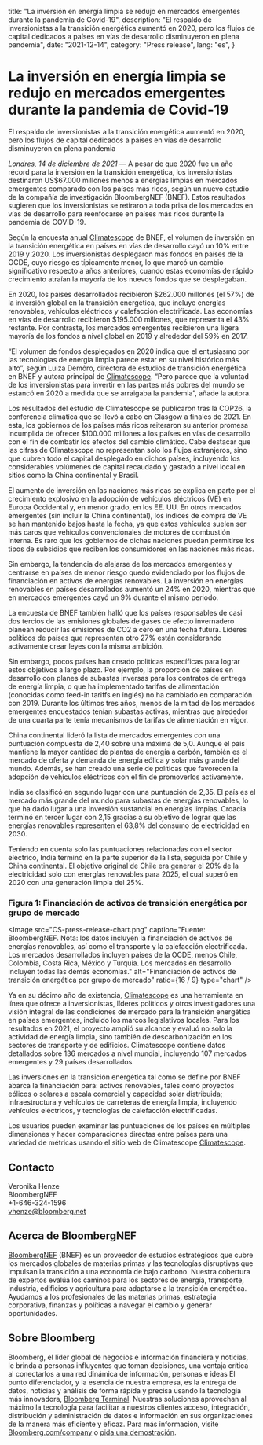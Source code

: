   title:
    "La inversión en energía limpia se redujo en mercados emergentes durante la pandemia de Covid-19",
  description:
    "El respaldo de inversionistas a la transición energética aumentó en 2020, pero los flujos de capital dedicados a países en vías de desarrollo disminuyeron en plena pandemia",
  date: "2021-12-14",
  category: "Press release",
  lang: "es",
}



# La inversión en energía limpia se redujo en mercados emergentes durante la pandemia de Covid-19

El respaldo de inversionistas a la transición energética aumentó en 2020, pero los flujos de capital dedicados a países en vías de desarrollo disminuyeron en plena pandemia

_Londres, 14 de diciembre de 2021_ — A pesar de que 2020 fue un año récord para la inversión en la transición energética, los inversionistas destinaron US$67.000 millones menos a energías limpias en mercados emergentes comparado con los países más ricos, según un nuevo estudio de la compañía de investigación BloombergNEF (BNEF). Estos resultados sugieren que los inversionistas se retiraron a toda prisa de los mercados en vías de desarrollo para reenfocarse en países más ricos durante la pandemia de COVID-19.

Según la encuesta anual [Climatescope](https://global-climatescope.org/) de BNEF, el volumen de inversión en la transición energética en países en vías de desarrollo cayó un 10% entre 2019 y 2020. Los inversionistas desplegaron más fondos en países de la OCDE, cuyo riesgo es típicamente menor, lo que marcó un cambio significativo respecto a años anteriores, cuando estas economías de rápido crecimiento atraían la mayoría de los nuevos fondos que se desplegaban.

En 2020, los países desarrollados recibieron $262.000 millones (el 57%) de la inversión global en la transición energética, que incluye energías renovables, vehículos eléctricos y calefacción electrificada. Las economías en vías de desarrollo recibieron $195.000 millones, que representa el 43% restante. Por contraste, los mercados emergentes recibieron una ligera mayoría de los fondos a nivel global en 2019 y alrededor del 59% en 2017.

“El volumen de fondos desplegados en 2020 indica que el entusiasmo por las tecnologías de energía limpia parece estar en su nivel histórico más alto”, según Luiza Demôro, directora de estudios de transición energética en BNEF y autora principal de [Climatescope](https://global-climatescope.org/). “Pero parece que la voluntad de los inversionistas para invertir en las partes más pobres del mundo se estancó en 2020 a medida que se arraigaba la pandemia”, añade la autora.

Los resultados del estudio de Climatescope se publicaron tras la COP26, la conferencia climática que se llevó a cabo en Glasgow a finales de 2021. En esta, los gobiernos de los países más ricos reiteraron su anterior promesa incumplida de ofrecer $100.000 millones a los países en vías de desarrollo con el fin de combatir los efectos del cambio climático. Cabe destacar que las cifras de Climatescope no representan solo los flujos extranjeros, sino que cubren todo el capital desplegado en dichos países, incluyendo los considerables volúmenes de capital recaudado y gastado a nivel local en sitios como la China continental y Brasil.

El aumento de inversión en las naciones más ricas se explica en parte por el crecimiento explosivo en la adopción de vehículos eléctricos (VE) en Europa Occidental y, en menor grado, en los EE. UU. En otros mercados emergentes (sin incluir la China continental), los índices de compra de VE se han mantenido bajos hasta la fecha, ya que estos vehículos suelen ser más caros que vehículos convencionales de motores de combustión interna. Es raro que los gobiernos de dichas naciones puedan permitirse los tipos de subsidios que reciben los consumidores en las naciones más ricas.

Sin embargo, la tendencia de alejarse de los mercados emergentes y centrarse en países de menor riesgo quedó evidenciado por los flujos de financiación en activos de energías renovables. La inversión en energías renovables en países desarrollados aumentó un 24% en 2020, mientras que en mercados emergentes cayó un 9% durante el mismo periodo.

La encuesta de BNEF también halló que los países responsables de casi dos tercios de las emisiones globales de gases de efecto invernadero planean reducir las emisiones de CO2 a cero en una fecha futura. Líderes políticos de países que representan otro 27% están considerando activamente crear leyes con la misma ambición.

Sin embargo, pocos países han creado políticas específicas para lograr estos objetivos a largo plazo. Por ejemplo, la proporción de países en desarrollo con planes de subastas inversas para los contratos de entrega de energía limpia, o que ha implementado tarifas de alimentación (conocidas como feed-in tariffs en inglés) no ha cambiado en comparación con 2019. Durante los últimos tres años, menos de la mitad de los mercados emergentes encuestados tenían subastas activas, mientras que alrededor de una cuarta parte tenía mecanismos de tarifas de alimentación en vigor.

China continental lideró la lista de mercados emergentes con una puntuación compuesta de 2,40 sobre una máxima de 5,0. Aunque el país mantiene la mayor cantidad de plantas de energía a carbón, también es el mercado de oferta y demanda de energía eólica y solar más grande del mundo. Además, se han creado una serie de políticas que favorecen la adopción de vehículos eléctricos con el fin de promoverlos activamente.

India se clasificó en segundo lugar con una puntuación de 2,35. El país es el mercado más grande del mundo para subastas de energías renovables, lo que ha dado lugar a una inversión sustancial en energías limpias. Croacia terminó en tercer lugar con 2,15 gracias a su objetivo de lograr que las energías renovables representen el 63,8% del consumo de electricidad en 2030.

Teniendo en cuenta solo las puntuaciones relacionadas con el sector eléctrico, India terminó en la parte superior de la lista, seguida por Chile y China continental. El objetivo original de Chile era generar el 20% de la electricidad solo con energías renovables para 2025, el cual superó en 2020 con una generación limpia del 25%.

### Figura 1: Financiación de activos de transición energética por grupo de mercado

<Image
  src="CS-press-release-chart.png"
  caption="Fuente: BloombergNEF. Nota: los datos incluyen la financiación de activos de energías renovables, así como el transporte y la calefacción electrificada. Los mercados desarrollados incluyen países de la OCDE, menos Chile, Colombia, Costa Rica, México y Turquía. Los mercados en desarrollo incluyen todas las demás economías."
  alt="Financiación de activos de transición energética por grupo de mercado"
  ratio={16 / 9}
  type="chart"
/>

Ya en su décimo año de existencia, [Climatescope](https://global-climatescope.org/) es una herramienta en línea que ofrece a inversionistas, líderes políticos y otros investigadores una visión integral de las condiciones de mercado para la transición energética en países emergentes, incluido los marcos legislativos locales. Para los resultados en 2021, el proyecto amplió su alcance y evaluó no solo la actividad de energía limpia, sino también de descarbonización en los sectores de transporte y de edificios. Climatescope contiene datos detallados sobre 136 mercados a nivel mundial, incluyendo 107 mercados emergentes y 29 países desarrollados.

Las inversiones en la transición energética tal como se define por BNEF abarca la financiación para: activos renovables, tales como proyectos eólicos o solares a escala comercial y capacidad solar distribuida; infraestructura y vehículos de carreteras de energía limpia, incluyendo vehículos eléctricos, y tecnologías de calefacción electrificadas.

Los usuarios pueden examinar las puntuaciones de los países en múltiples dimensiones y hacer comparaciones directas entre países para una variedad de métricas usando el sitio web de Climatescope [Climatescope](https://global-climatescope.org/).

## Contacto

Veronika Henze <br />
BloombergNEF <br />
+1-646-324-1596 <br />
[vhenze@bloomberg.net](mailto:vhenze@bloomberg.net)

## Acerca de BloombergNEF

[BloombergNEF](https://about.bnef.com/) (BNEF) es un proveedor de estudios estratégicos que cubre los mercados globales de materias primas y las tecnologías disruptivas que impulsan la transición a una economía de bajo carbono. Nuestra cobertura de expertos evalúa los caminos para los sectores de energía, transporte, industria, edificios y agricultura para adaptarse a la transición energética. Ayudamos a los profesionales de las materias primas, estrategia corporativa, finanzas y políticas a navegar el cambio y generar oportunidades.

## Sobre Bloomberg

Bloomberg, el líder global de negocios e información financiera y noticias, le brinda a personas influyentes que toman decisiones, una ventaja crítica al conectarlos a una red dinámica de información, personas e ideas El punto diferenciador, y la esencia de nuestra empresa, es la entrega de datos, noticias y análisis de forma rápida y precisa usando la tecnología más innovadora, [Bloomberg Terminal](https://www.bloomberg.com/professional/). Nuestras soluciones aprovechan al máximo la tecnología para facilitar a nuestros clientes acceso, integración, distribución y administración de datos e información en sus organizaciones de la manera más eficiente y eficaz. Para más información, visite [Bloomberg.com/company](https://www.bloomberg.com/company) o [pida una demostración](https://www.bloomberg.com/professional/request-demo/?utm_source=bbg-pr&bbgsum=dg-ws-core-pr).
